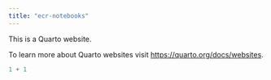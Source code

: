 ```yaml
---
title: "ecr-notebooks"
---
```


This is a Quarto website.

To learn more about Quarto websites visit <https://quarto.org/docs/websites>.

```r
1 + 1
```
